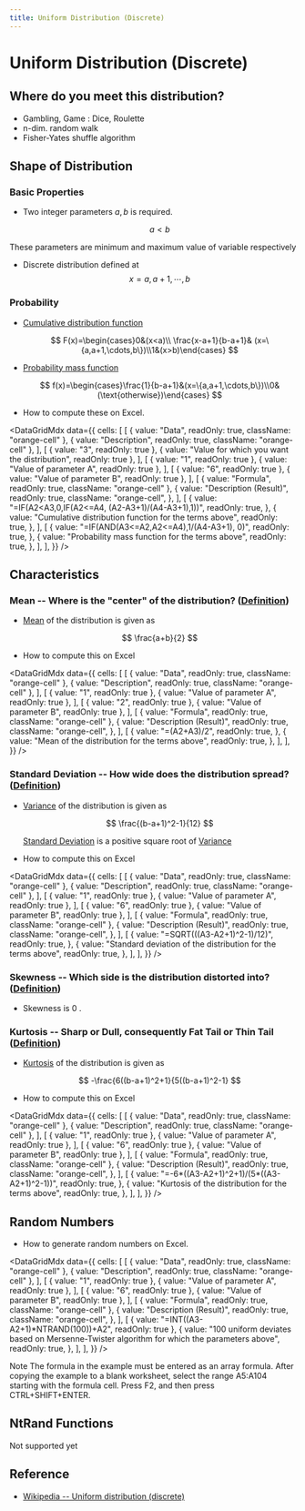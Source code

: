 ```yaml
---
title: Uniform Distribution (Discrete)
---
```



# Uniform Distribution (Discrete)

## Where do you meet this distribution?

- Gambling, Game : Dice, Roulette
- n-dim. random walk
- Fisher-Yates shuffle algorithm

## Shape of Distribution

### Basic Properties

- Two integer parameters $a,b$ is required.

  $$
  a < b
  $$

These parameters are minimum and maximum value of variable respectively

- Discrete distribution defined at
  $$
  x={a, a+1, \cdots, b}
  $$

### Probability

- [Cumulative distribution function](/docs/glossary#cumulative-distribution-function)

  $$
  F(x)=\begin{cases}0&(x<a)\\ \frac{x-a+1}{b-a+1}& (x=\{a,a+1,\cdots,b\})\\1&(x>b)\end{cases}
  $$

- [Probability mass function](/docs/glossary#probability-density-functionmass)

  $$
  f(x)=\begin{cases}\frac{1}{b-a+1}&(x=\{a,a+1,\cdots,b\})\\0&(\text{otherwise})\end{cases}
  $$

- How to compute these on Excel.

<DataGridMdx
  data={{
    cells: [
      [
        { value: "Data", readOnly: true, className: "orange-cell" },
        { value: "Description", readOnly: true, className: "orange-cell" },
      ],
      [
        { value: "3", readOnly: true },
        { value: "Value for which you want the distribution", readOnly: true },
      ],
      [
        { value: "1", readOnly: true },
        { value: "Value of parameter A", readOnly: true },
      ],
      [
        { value: "6", readOnly: true },
        { value: "Value of parameter B", readOnly: true },
      ],
      [
        { value: "Formula", readOnly: true, className: "orange-cell" },
        {
          value: "Description (Result)",
          readOnly: true,
          className: "orange-cell",
        },
      ],
      [
        {
          value: "=IF(A2<A3,0,IF(A2<=A4, (A2-A3+1)/(A4-A3+1),1))",
          readOnly: true,
        },
        {
          value: "Cumulative distribution function for the terms above",
          readOnly: true,
        },
      ],
      [
        {
          value: "=IF(AND(A3<=A2,A2<=A4),1/(A4-A3+1), 0)",
          readOnly: true,
        },
        {
          value: "Probability mass function for the terms above",
          readOnly: true,
        },
      ],
    ],
  }}
/>

## Characteristics

### Mean -- Where is the "center" of the distribution? ([Definition](/docs/glossary#mean))

- [Mean](/docs/glossary#mean) of the distribution is given as

  $$
  \frac{a+b}{2}
  $$

- How to compute this on Excel

<DataGridMdx
  data={{
    cells: [
      [
        { value: "Data", readOnly: true, className: "orange-cell" },
        { value: "Description", readOnly: true, className: "orange-cell" },
      ],
      [
        { value: "1", readOnly: true },
        { value: "Value of parameter A", readOnly: true },
      ],
      [
        { value: "2", readOnly: true },
        { value: "Value of parameter B", readOnly: true },
      ],
      [
        { value: "Formula", readOnly: true, className: "orange-cell" },
        {
          value: "Description (Result)",
          readOnly: true,
          className: "orange-cell",
        },
      ],
      [
        {
          value: "=(A2+A3)/2",
          readOnly: true,
        },
        {
          value: "Mean of the distribution for the terms above",
          readOnly: true,
        },
      ],
    ],
  }}
/>

### Standard Deviation -- How wide does the distribution spread? ([Definition](/docs/glossary#standard-deviation))

- [Variance](/docs/glossary#variance) of the distribution is given as

  $$
  \frac{(b-a+1)^2-1}{12}
  $$

  [Standard Deviation](/docs/glossary#standard-deviation) is a positive square root of [Variance](/docs/glossary#variance)

- How to compute this on Excel

<DataGridMdx
  data={{
    cells: [
      [
        { value: "Data", readOnly: true, className: "orange-cell" },
        { value: "Description", readOnly: true, className: "orange-cell" },
      ],
      [
        { value: "1", readOnly: true },
        { value: "Value of parameter A", readOnly: true },
      ],
      [
        { value: "6", readOnly: true },
        { value: "Value of parameter B", readOnly: true },
      ],
      [
        { value: "Formula", readOnly: true, className: "orange-cell" },
        {
          value: "Description (Result)",
          readOnly: true,
          className: "orange-cell",
        },
      ],
      [
        {
          value: "=SQRT(((A3-A2+1)^2-1)/12)",
          readOnly: true,
        },
        {
          value: "Standard deviation of the distribution for the terms above",
          readOnly: true,
        },
      ],
    ],
  }}
/>

### Skewness -- Which side is the distribution distorted into? ([Definition](/docs/glossary#skewness))

- Skewness is $0$ .

### Kurtosis -- Sharp or Dull, consequently Fat Tail or Thin Tail ([Definition](/docs/glossary#kurtosis))

- [Kurtosis](/docs/glossary#kurtosis) of the distribution is given as

  $$
  -\frac{6((b-a+1)^2+1}{5((b-a+1)^2-1}
  $$

- How to compute this on Excel

<DataGridMdx
  data={{
    cells: [
      [
        { value: "Data", readOnly: true, className: "orange-cell" },
        { value: "Description", readOnly: true, className: "orange-cell" },
      ],
      [
        { value: "1", readOnly: true },
        { value: "Value of parameter A", readOnly: true },
      ],
      [
        { value: "6", readOnly: true },
        { value: "Value of parameter B", readOnly: true },
      ],
      [
        { value: "Formula", readOnly: true, className: "orange-cell" },
        {
          value: "Description (Result)",
          readOnly: true,
          className: "orange-cell",
        },
      ],
      [
        {
          value: "=-6*((A3-A2+1)^2+1)/(5*((A3-A2+1)^2-1))",
          readOnly: true,
        },
        {
          value: "Kurtosis of the distribution for the terms above",
          readOnly: true,
        },
      ],
    ],
  }}
/>

## Random Numbers

- How to generate random numbers on Excel.

<DataGridMdx
  data={{
    cells: [
      [
        { value: "Data", readOnly: true, className: "orange-cell" },
        { value: "Description", readOnly: true, className: "orange-cell" },
      ],
      [
        { value: "1", readOnly: true },
        { value: "Value of parameter A", readOnly: true },
      ],
      [
        { value: "6", readOnly: true },
        { value: "Value of parameter B", readOnly: true },
      ],
      [
        { value: "Formula", readOnly: true, className: "orange-cell" },
        {
          value: "Description (Result)",
          readOnly: true,
          className: "orange-cell",
        },
      ],
      [
        { value: "=INT((A3-A2+1)*NTRAND(100))+A2", readOnly: true },
        {
          value:
            "100 uniform deviates based on Mersenne-Twister algorithm for which the parameters above",
          readOnly: true,
        },
      ],
    ],
  }}
/>

Note The formula in the example must be entered as an array formula. After copying the example to a blank worksheet, select the range A5:A104 starting with the formula cell. Press F2, and then press CTRL+SHIFT+ENTER.

## NtRand Functions

Not supported yet

## Reference

- [Wikipedia -- Uniform distribution (discrete)](<http://en.wikipedia.org/wiki/Uniform_distribution_(discrete)>)
